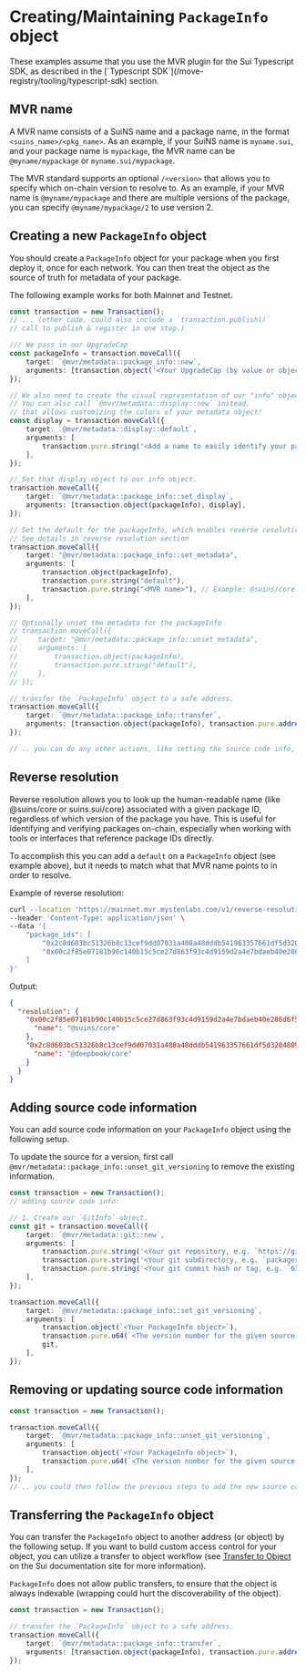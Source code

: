 
<Beta/>

# Creating/Maintaining `PackageInfo` object

<Callout type="warning">
    These examples assume that you use the MVR plugin for the Sui Typescript SDK, as described in the  [`Typescript SDK`](/move-registry/tooling/typescript-sdk) section.
</Callout>

## MVR name

A MVR name consists of a SuiNS name and a package name, in the format `<suins_name>/<pkg_name>`.
As an example, if your SuiNS name is `myname.sui`, and your package name is `mypackage`,
the MVR name can be `@myname/mypackage` or `myname.sui/mypackage`.

The MVR standard supports an optional `/<version>` that allows you to specify which on-chain version
to resolve to. As an example, if your MVR name is `@myname/mypackage` and there are multiple versions
of the package, you can specify `@myname/mypackage/2` to use version 2.

## Creating a new `PackageInfo` object

You should create a `PackageInfo` object for your package when you first deploy it, once for each network.
You can then treat the object as the source of truth for metadata of your package.

The following example works for both Mainnet and Testnet.

```typescript
const transaction = new Transaction();
// ... (other code, could also include a `transaction.publish()`
// call to publish & register in one step.)

/// We pass in our UpgradeCap
const packageInfo = transaction.moveCall({
    target: `@mvr/metadata::package_info::new`,
    arguments: [transaction.object('<Your UpgradeCap (by value or object id)>')],
});

// We also need to create the visual representation of our "info" object.
// You can also call `@mvr/metadata::display::new` instead,
// that allows customizing the colors of your metadata object!
const display = transaction.moveCall({
    target: `@mvr/metadata::display::default`,
    arguments: [
        transaction.pure.string('<Add a name to easily identify your package. This is not your MVR name.>') // Example: core
    ],
});

// Set that display object to our info object.
transaction.moveCall({
    target: `@mvr/metadata::package_info::set_display`,
    arguments: [transaction.object(packageInfo), display],
});

// Set the default for the packageInfo, which enables reverse resolution for that network
// See details in reverse resolution section
transaction.moveCall({
    target: "@mvr/metadata::package_info::set_metadata",
    arguments: [
        transaction.object(packageInfo),
        transaction.pure.string("default"),
        transaction.pure.string("<MVR name>"), // Example: @suins/core or suins.sui/core
    ],
});

// Optionally unset the metadata for the packageInfo
// transaction.moveCall({
//     target: "@mvr/metadata::package_info::unset_metadata",
//     arguments: [
//         transaction.object(packageInfo),
//         transaction.pure.string("default"),
//     ],
// });

// transfer the `PackageInfo` object to a safe address.
transaction.moveCall({
    target: `@mvr/metadata::package_info::transfer`,
    arguments: [transaction.object(packageInfo), transaction.pure.address('<Your safe address>')],
});

// .. you can do any other actions, like setting the source code info, in the same PTB.
```

## Reverse resolution

Reverse resolution allows you to look up the human-readable name (like @suins/core or suins.sui/core)
associated with a given package ID, regardless of which version of the package you have.
This is useful for identifying and verifying packages on-chain, especially when working with tools or
interfaces that reference package IDs directly.

To accomplish this you can add a `default` on a `PackageInfo` object (see example above), but it needs
to match what that MVR name points to in order to resolve.

Example of reverse resolution:
```bash
curl --location 'https://mainnet.mvr.mystenlabs.com/v1/reverse-resolution/bulk' \
--header 'Content-Type: application/json' \
--data '{
    "package_ids": [
        "0x2c8d603bc51326b8c13cef9dd07031a408a48dddb541963357661df5d3204809",
        "0x00c2f85e07181b90c140b15c5ce27d863f93c4d9159d2a4e7bdaeb40e286d6f5"
    ]
}'
```

Output:
```json
{
  "resolution": {
    "0x00c2f85e07181b90c140b15c5ce27d863f93c4d9159d2a4e7bdaeb40e286d6f5": {
      "name": "@suins/core"
    },
    "0x2c8d603bc51326b8c13cef9dd07031a408a48dddb541963357661df5d3204809": {
      "name": "@deepbook/core"
    }
  }
}
```

## Adding source code information

You can add source code information on your `PackageInfo` object using the following setup.

To update the source for a version, first call
`@mvr/metadata::package_info::unset_git_versioning` to remove the existing information.


```typescript
const transaction = new Transaction();
// adding source code info:

// 1. Create our `GitInfo` object.
const git = transaction.moveCall({
    target: `@mvr/metadata::git::new`,
    arguments: [
        transaction.pure.string('<Your git repository, e.g. `https://github.com/mystenlabs/mvr`>'),
        transaction.pure.string('<Your git subdirectory, e.g. `packages/mvr`>'),
        transaction.pure.string('<Your git commit hash or tag, e.g. `636d22d6bc4195afec9a1c0a8563b61fc813acfc`>'),
    ],
});

transaction.moveCall({
    target: `@mvr/metadata::package_info::set_git_versioning`,
    arguments: [
        transaction.object(`<Your PackageInfo object>`),
        transaction.pure.u64(`<The version number for the given source code (e.g. 1)>`),
        git,
    ],
});
```

## Removing or updating source code information

```typescript
const transaction = new Transaction();

transaction.moveCall({
    target: `@mvr/metadata::package_info::unset_git_versioning`,
    arguments: [
        transaction.object(`<Your PackageInfo object>`),
        transaction.pure.u64(`<The version number for the given source code (e.g. 1)>`),
    ],
});
// .. you could then follow the previous steps to add the new source code info for that version.
```

## Transferring the `PackageInfo` object

You can transfer the `PackageInfo` object to another address (or object) by the following setup. If you want to
build custom access control for your object, you can utilize a transfer to object workflow (see [Transfer to Object](https://docs.sui.io/concepts/transfers/transfer-to-object) on the Sui documentation site for more information).

`PackageInfo` does not allow public transfers, to ensure that the object is always indexable
(wrapping could hurt the discoverability of the object).

```typescript
const transaction = new Transaction();

// transfer the `PackageInfo` object to a safe address.
transaction.moveCall({
    target: `@mvr/metadata::package_info::transfer`,
    arguments: [transaction.object(packageInfo), transaction.pure.address('<Your safe address>')],
});
```
